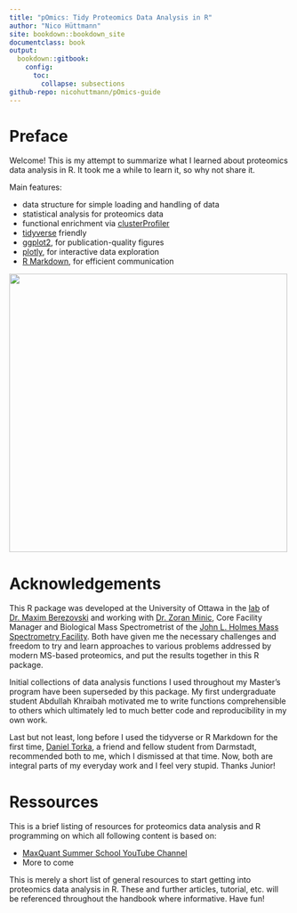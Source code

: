 ```yaml
---
title: "pOmics: Tidy Proteomics Data Analysis in R"
author: "Nico Hüttmann"
site: bookdown::bookdown_site
documentclass: book
output: 
  bookdown::gitbook:
    config:
      toc:
        collapse: subsections
github-repo: nicohuttmann/pOmics-guide
---
```


# Preface {-}

Welcome! This is my attempt to summarize what I learned about proteomics data analysis in R. It took me a while to learn it, so why not share it.


Main features:

-   data structure for simple loading and handling of data
-   statistical analysis for proteomics data
-   functional enrichment via [clusterProfiler](https://guangchuangyu.github.io/software/clusterProfiler/)
-   [tidyverse](https://www.tidyverse.org/) friendly
-   [ggplot2](https://ggplot2.tidyverse.org/), for publication-quality figures
-   [plotly](https://plotly.com/r/), for interactive data exploration
-   [R Markdown](https://rmarkdown.rstudio.com/), for efficient communication



<p align="center">

<img src="img/Simba.PNG" width="500"/>

</p>


# Acknowledgements {-}

This R package was developed at the University of Ottawa in the [lab](https://mysite.science.uottawa.ca/mberezov/) of [Dr. Maxim Berezovski](https://mysite.science.uottawa.ca/mberezov/maxim-berezovski.html) and working with [Dr. Zoran Minic](https://mysite.science.uottawa.ca/mberezov/team/current-lab-members/zoran-minic.html), Core Facility Manager and Biological Mass Spectrometrist of the [John L. Holmes Mass Spectrometry Facility](https://www.jlhms.uottawa.ca/staff.html). Both have given me the necessary challenges and freedom to try and learn approaches to various problems addressed by modern MS-based proteomics, and put the results together in this R package.

Initial collections of data analysis functions I used throughout my Master's program have been superseded by this package. My first undergraduate student Abdullah Khraibah motivated me to write functions comprehensible to others which ultimately led to much better code and reproducibility in my own work.

Last but not least, long before I used the tidyverse or R Markdown for the first time, [Daniel Torka](https://github.com/danielbenjamintorka), a friend and fellow student from Darmstadt, recommended both to me, which I dismissed at that time. Now, both are integral parts of my everyday work and I feel very stupid. Thanks Junior!

# Ressources {-}

This is a brief listing of resources for proteomics data analysis and R programming on which all following content is based on:

-   [MaxQuant Summer School YouTube Channel](https://www.youtube.com/channel/UCKYzYTm1cnmc0CFAMhxDO8w)
-   More to come

This is merely a short list of general resources to start getting into proteomics data analysis in R. These and further articles, tutorial, etc. will be referenced throughout the handbook where informative. Have fun!

